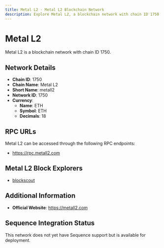 ```yaml
--- 
title: Metal L2 - Metal L2 Blockchain Network
description: Explore Metal L2, a blockchain network with chain ID 1750. Learn about its native currency, ETH, and how to interact with the network.
---
```


# Metal L2

Metal L2 is a blockchain network with chain ID 1750.

## Network Details

- **Chain ID**: 1750
- **Chain Name**: Metal L2
- **Short Name**: metall2
- **Network ID**: 1750
- **Currency**: 
  - **Name**: ETH
  - **Symbol**: ETH
  - **Decimals**: 18

## RPC URLs

Metal L2 can be accessed through the following RPC endpoints:

- https://rpc.metall2.com

## Metal L2 Block Explorers

- [blockscout](https://explorer.metall2.com)

## Additional Information

- **Official Website**: https://metall2.com

## Sequence Integration Status

This network does not yet have Sequence support but is available for deployment.
